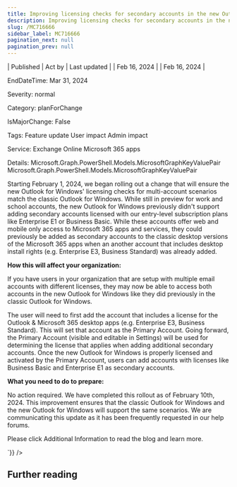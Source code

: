 ```yaml
---
title: Improving licensing checks for secondary accounts in the new Outlook for Windows
description: Improving licensing checks for secondary accounts in the new Outlook for Windows
slug: /MC716666
sidebar_label: MC716666
pagination_next: null
pagination_prev: null
---
```



| Published | Act by | Last updated |
| Feb 16, 2024 |  | Feb 16, 2024 |

EndDateTime: Mar 31, 2024

Severity: normal

Category: planForChange

IsMajorChange: False

Tags: Feature update User impact Admin impact

Service: Exchange Online Microsoft 365 apps

Details: Microsoft.Graph.PowerShell.Models.MicrosoftGraphKeyValuePair Microsoft.Graph.PowerShell.Models.MicrosoftGraphKeyValuePair

<div dangerouslySetInnerHTML={{__html:`
<p>Starting February 1, 2024, we began rolling out a change that will ensure the new Outlook for Windows' licensing checks for multi-account scenarios match the classic Outlook for Windows. While still in preview for work and school accounts, the new Outlook for Windows previously didn't support adding secondary accounts licensed with our entry-level subscription plans like Enterprise E1 or Business Basic. While these accounts offer web and mobile only access to Microsoft 365 apps and services, they could previously be added as secondary accounts to the classic desktop versions of the Microsoft 365 apps when an another account that includes desktop install rights (e.g. Enterprise E3, Business Standard) was already added.&nbsp;</p><p><b>How this will affect your organization:</b></p><p>If you have users in your organization that are setup with multiple email accounts with different licenses, they may now be able to access both accounts in the new Outlook for Windows like they did previously in the classic Outlook for Windows.&nbsp;</p><p>The user will need to first add the account that includes a license for the Outlook &amp; Microsoft 365 desktop apps (e.g. Enterprise E3, Business Standard). This will set that account as the Primary Account. Going forward, the Primary Account (visible and editable in Settings) will be used for determining the license that applies when adding additional secondary accounts. Once the new Outlook for Windows is properly licensed and activated by the Primary Account, users can add accounts with licenses like Business Basic and Enterprise E1 as secondary accounts.</p><p><b>What you need to do to prepare:</b></p><p>No action required. We have completed this rollout as of February 10th, 2024. This improvement ensures that the classic Outlook for Windows and the new Outlook for Windows will support the same scenarios. We are communicating this update as it has been frequently requested in our help forums.&nbsp;</p><p>Please click Additional Information to read the blog and learn more.</p>
`}} />

## Further reading
